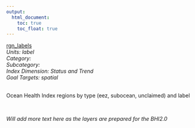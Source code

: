 ```yaml
---
output:
  html_document:
    toc: true
    toc_float: true
---
```


[rgn_labels](https://github.com/OHI-Science/bhi/blob/master/baltic/layers/rgn_labels.csv)\
*Units: label*\
*Category:*\
*Subcategory:*\
*Index Dimension: Status and Trend*\
*Goal Targets: spatial*\
<br>

Ocean Health Index regions by type (eez, subocean, unclaimed) and label

<br>

*Will add more text here as the layers are prepared for the BHI2.0*

<br>



<br>

